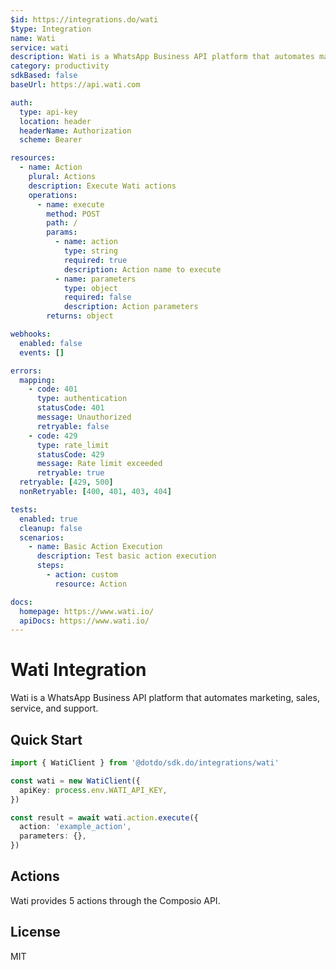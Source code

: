 ```yaml
---
$id: https://integrations.do/wati
$type: Integration
name: Wati
service: wati
description: Wati is a WhatsApp Business API platform that automates marketing, sales, service, and support.
category: productivity
sdkBased: false
baseUrl: https://api.wati.com

auth:
  type: api-key
  location: header
  headerName: Authorization
  scheme: Bearer

resources:
  - name: Action
    plural: Actions
    description: Execute Wati actions
    operations:
      - name: execute
        method: POST
        path: /
        params:
          - name: action
            type: string
            required: true
            description: Action name to execute
          - name: parameters
            type: object
            required: false
            description: Action parameters
        returns: object

webhooks:
  enabled: false
  events: []

errors:
  mapping:
    - code: 401
      type: authentication
      statusCode: 401
      message: Unauthorized
      retryable: false
    - code: 429
      type: rate_limit
      statusCode: 429
      message: Rate limit exceeded
      retryable: true
  retryable: [429, 500]
  nonRetryable: [400, 401, 403, 404]

tests:
  enabled: true
  cleanup: false
  scenarios:
    - name: Basic Action Execution
      description: Test basic action execution
      steps:
        - action: custom
          resource: Action

docs:
  homepage: https://www.wati.io/
  apiDocs: https://www.wati.io/
---
```


# Wati Integration

Wati is a WhatsApp Business API platform that automates marketing, sales, service, and support.

## Quick Start

```typescript
import { WatiClient } from '@dotdo/sdk.do/integrations/wati'

const wati = new WatiClient({
  apiKey: process.env.WATI_API_KEY,
})

const result = await wati.action.execute({
  action: 'example_action',
  parameters: {},
})
```

## Actions

Wati provides 5 actions through the Composio API.

## License

MIT

